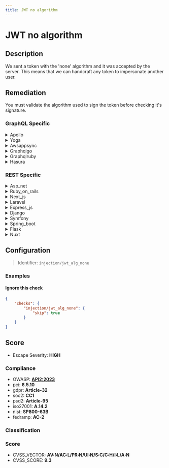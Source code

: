 ```yaml
---
title: JWT no algorithm
---
```


# JWT no algorithm

## Description

We sent a token with the 'none' algorithm and it was accepted by the server.
This means that we can handcraft any token to impersonate another user.


## Remediation

You must validate the algorithm used to sign the token before checking it's signature.



### GraphQL Specific

<details>
    <summary>Apollo</summary>

Ensure that the Apollo server implementation validates the JWT with a secure, specified algorithm. Do not allow the 'none' algorithm, and always define the algorithm in the server configuration to prevent attackers from exploiting default or unspecified settings. Use libraries that enforce algorithm specification and do not default to 'none'.

</details>

<details>
    <summary>Yoga</summary>

Ensure that the Yoga framework engine is configured to reject JWTs with 'none' as the algorithm. Explicitly specify the algorithm expected in the JWT configuration and use a library that does not allow 'none' as a valid algorithm. Additionally, implement proper error handling to reject any JWT that does not meet the security requirements.

</details>

<details>
    <summary>Awsappsync</summary>

Ensure that the JWT tokens used in AWS AppSync are configured to use a secure and explicit algorithm for signature verification. Avoid using the 'none' algorithm, and instead specify a robust algorithm like HS256 or RS256 in the token's header. Update the authentication logic to reject tokens with 'alg' set to 'none' and validate the algorithm used in the token against a whitelist of secure algorithms.

</details>

<details>
    <summary>Graphqlgo</summary>

Ensure that the JWT implementation in the GraphQL Go framework engine explicitly specifies and validates the algorithm used for token signing. Do not allow the 'none' algorithm, and reject any tokens that do not have a matching algorithm specified in the header. Configure the JWT middleware to require a secure, standard algorithm such as HS256, RS256, or ES256, and validate the JWT signature accordingly.

</details>

<details>
    <summary>Graphqlruby</summary>

Ensure that the JWT implementation in the GraphQL Ruby framework is configured to use a secure and explicit algorithm for token encoding and validation. Avoid using the 'none' algorithm, and instead specify a robust algorithm like 'HS256' or 'RS256'. Validate the 'alg' header of the JWT to prevent algorithm manipulation attacks. Additionally, consider using a library that adheres to the latest security standards for JWT handling.

</details>

<details>
    <summary>Hasura</summary>

Ensure that the Hasura engine is configured to reject JWTs with 'none' as the algorithm. Specify the allowed algorithms explicitly in the JWT configuration and use a library that supports algorithm whitelisting to prevent unauthorized access.

</details>


### REST Specific

<details>
    <summary>Asp_net</summary>

Ensure that the JWT authentication handler in the ASP.NET application is configured to reject tokens with the 'none' algorithm. Implement strict checks to only accept tokens signed with secure and explicit algorithms that the server expects. Update the token validation parameters to specify the allowed algorithms and reject any JWT without a proper signature.

</details>

<details>
    <summary>Ruby_on_rails</summary>

In Ruby on Rails, ensure that JWT tokens are validated with a secure algorithm by explicitly specifying the algorithm in the decode method. Use a library like 'ruby-jwt' and configure it to reject 'none' as a valid algorithm. For example, use `JWT.decode(token, secret_key, true, { algorithm: 'HS256' })` to specify HMAC SHA-256 as the algorithm and prevent accepting tokens with 'none' algorithm.

</details>

<details>
    <summary>Next_js</summary>

Ensure that the JWT implementation in the Next.js application does not accept 'none' as a valid algorithm. Configure the JWT library to require a secure and explicit algorithm, such as HS256 or RS256, for token verification. Additionally, implement checks to reject any tokens that specify 'alg': 'none' in their headers to prevent unauthorized access.

</details>

<details>
    <summary>Laravel</summary>

Ensure that the JWT package in use within the Laravel application is configured to reject tokens with the 'none' algorithm. Set a default algorithm in the configuration and validate the 'alg' header of the JWT to match the expected algorithm. Additionally, implement strict checks to ensure that the token's signature is verified against the server's secret or public key. Update the JWT middleware to enforce these security measures and prevent unauthorized token usage.

</details>

<details>
    <summary>Express_js</summary>

Ensure that the JWT verification in Express.js strictly enforces a secure, non-'none' algorithm. Update the JWT verification middleware to reject tokens with 'none' as the algorithm and specify the accepted algorithms explicitly.

</details>

<details>
    <summary>Django</summary>

Ensure that the JWT library in Django is configured to reject tokens with 'none' as the algorithm. Explicitly specify the allowed algorithms in the JWT_AUTH settings and validate the JWT signature with a secure algorithm like HS256 or RS256. Update the authentication code to verify the algorithm used in the token matches the expected one.

</details>

<details>
    <summary>Symfony</summary>

In the Symfony framework, ensure that the JWT library or bundle in use is configured to reject tokens with the 'none' algorithm. Set a strict policy to only accept tokens signed with secure and explicit algorithms, such as HS256 or RS256. Update the security settings to enforce this policy and add checks to reject any tokens that do not meet the required criteria. Additionally, implement robust logging and monitoring to detect and alert on any attempts to use tokens with the 'none' algorithm.

</details>

<details>
    <summary>Spring_boot</summary>

Ensure that the JWT parser in the Spring Boot application is configured to reject tokens with the 'none' algorithm. Set the expected signing algorithm explicitly and validate the JWT signature with a proper key. Update the security configuration to use a strong, standard algorithm like HS256, RS256, or ES256 for token verification. Additionally, implement checks to ensure that the 'alg' header in the JWT matches the expected algorithm.

</details>

<details>
    <summary>Flask</summary>

Ensure the JWT library in Flask is configured to reject tokens with the 'none' algorithm. Set the 'algorithms' argument in the decode function to only accept secure and appropriate algorithms, such as HS256 or RS256. Additionally, implement checks to verify the integrity of the token's header before processing it.

</details>

<details>
    <summary>Nuxt</summary>

Ensure the server validates the JWT with a secure and specified algorithm, rejecting any tokens with 'none' as the algorithm. Update the Nuxt.js application's authentication middleware to only accept tokens signed with robust algorithms like HS256 or RS256.

</details>

## Configuration

> Identifier: `injection/jwt_alg_none`



### Examples



#### Ignore this check

```json
{
    "checks": {
        "injection/jwt_alg_none": {
            "skip": true
        }
    }
}
```




## Score

- Escape Severity: **<span className="high-severity">HIGH</span>**

### Compliance

- OWASP: **[API2:2023](https://github.com/OWASP/API-Security/blob/master/editions/2023/en/0xa2-broken-authentication.md)**
- pci: **6.5.10**
- gdpr: **Article-32**
- soc2: **CC1**
- psd2: **Article-95**
- iso27001: **A.14.2**
- nist: **SP800-63B**
- fedramp: **AC-2**

### Classification






### Score

- CVSS_VECTOR: **AV:N/AC:L/PR:N/UI:N/S:C/C:H/I:L/A:N**
- CVSS_SCORE: **9.3**

